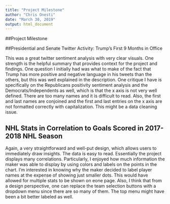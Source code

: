 ```yaml
---
title: "Project Milestone"
author: "Chris Onesti"
date: "March 30, 2019"
output: html_document
---
```

##Project Milestone

##Presidential and Senate Twitter Activity: Trump's First 9 Months in Office

This was a great twitter sentiment analysis with very clear visuals.  One strength is the helpful summary that provides context for the project and findings.  One question I initially had was what to make of the fact that Trump has more positive and negative language in his tweets than the others, but this was well explained in the description.  One critique I have is specifically on the Republicans positivity sentiment analysis and the Democrats/Independents as well, which is that the x axis is not very well defined.  There are too many names and it is difficult to read.  Also, the first and last names are conjoined and the first and last entries on the x axis are not formatted correctly with capitalization.  This might be a data cleaning issue.

## NHL Stats in Correlation to Goals Scored in 2017-2018 NHL Season

Again, a very straightforward and well-put design, which allows users to immediately draw insights. The data is easy to read.  Essentially the project displays many correlations.  Particularly, I enjoyed how much information the maker was able to display by using colors and labels on the points in the chart.  I'm interested in knowing why the maker decided to label player names at the expense of showing just smaller dots.  This would have allowed for multiple stats to be shown on eone page.  Also, I think that from a design perspective, one can replace the team selection buttons with a dropdown menu since there are so many of them.  The top menu might have been a bit better labeled as well.